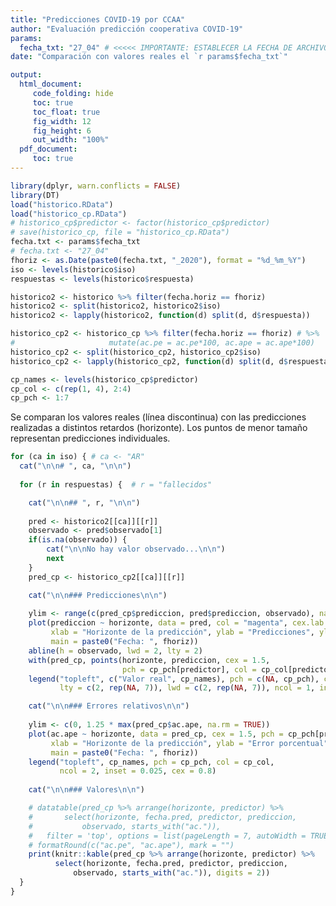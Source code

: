 ```yaml
---
title: "Predicciones COVID-19 por CCAA"
author: "Evaluación predicción cooperativa COVID-19"
params: 
  fecha_txt: "27_04" # <<<<< IMPORTANTE: ESTABLECER LA FECHA DE ARCHIVOS (ACUMULA2.RDATA ACTUALIZADO?)<<<<<
date: "Comparación con valores reales el `r params$fecha_txt`"

output:
  html_document:
     code_folding: hide
     toc: true
     toc_float: true
     fig_width: 12
     fig_height: 6  
     out_width: "100%"    
  pdf_document: 
     toc: true
---
```



```r
library(dplyr, warn.conflicts = FALSE)
library(DT)
load("historico.RData")
load("historico_cp.RData")
# historico_cp$predictor <- factor(historico_cp$predictor)
# save(historico_cp, file = "historico_cp.RData")
fecha.txt <- params$fecha_txt
# fecha.txt <- "27_04"
fhoriz <- as.Date(paste0(fecha.txt, "_2020"), format = "%d_%m_%Y")
iso <- levels(historico$iso)
respuestas <- levels(historico$respuesta)

historico2 <- historico %>% filter(fecha.horiz == fhoriz) 
historico2 <- split(historico2, historico2$iso)
historico2 <- lapply(historico2, function(d) split(d, d$respuesta))

historico_cp2 <- historico_cp %>% filter(fecha.horiz == fhoriz) # %>%
#                     mutate(ac.pe = ac.pe*100, ac.ape = ac.ape*100)
historico_cp2 <- split(historico_cp2, historico_cp2$iso)
historico_cp2 <- lapply(historico_cp2, function(d) split(d, d$respuesta))

cp_names <- levels(historico_cp$predictor)
cp_col <- c(rep(1, 4), 2:4)
cp_pch <- 1:7   
```


Se comparan los valores reales (línea discontinua) con las predicciones realizadas
a distintos retardos (horizonte).
Los puntos de menor tamaño representan predicciones individuales.

```r
for (ca in iso) { # ca <- "AR"
  cat("\n\n# ", ca, "\n\n")
  
  for (r in respuestas) {  # r = "fallecidos"

    cat("\n\n## ", r, "\n\n")    
 
    pred <- historico2[[ca]][[r]]
    observado <- pred$observado[1]
    if(is.na(observado)) {
        cat("\n\nNo hay valor observado...\n\n") 
        next
    }
    pred_cp <- historico_cp2[[ca]][[r]]

    cat("\n\n### Predicciones\n\n")    
    
    ylim <- range(c(pred_cp$prediccion, pred$prediccion, observado), na.rm = TRUE)
    plot(prediccion ~ horizonte, data = pred, col = "magenta", cex.lab = 1.2, cex = 0.6,
         xlab = "Horizonte de la predicción", ylab = "Predicciones", ylim = ylim, 
         main = paste0("Fecha: ", fhoriz))
    abline(h = observado, lwd = 2, lty = 2)
    with(pred_cp, points(horizonte, prediccion, cex = 1.5,
                         pch = cp_pch[predictor], col = cp_col[predictor]) )
    legend("topleft", c("Valor real", cp_names), pch = c(NA, cp_pch), col = c(1, cp_col), 
           lty = c(2, rep(NA, 7)), lwd = c(2, rep(NA, 7)), ncol = 1, inset = 0.025, cex = 0.8) 

    cat("\n\n### Errores relativos\n\n")  
    
    ylim <- c(0, 1.25 * max(pred_cp$ac.ape, na.rm = TRUE))
    plot(ac.ape ~ horizonte, data = pred_cp, cex = 1.5, pch = cp_pch[predictor], col = cp_col[predictor],
         xlab = "Horizonte de la predicción", ylab = "Error porcentual", ylim = ylim, 
         main = paste0("Fecha: ", fhoriz))
    legend("topleft", cp_names, pch = cp_pch, col = cp_col, 
           ncol = 2, inset = 0.025, cex = 0.8) 
   
    cat("\n\n### Valores\n\n")  

    # datatable(pred_cp %>% arrange(horizonte, predictor) %>% 
    #       select(horizonte, fecha.pred, predictor, prediccion, 
    #           observado, starts_with("ac.")), 
    #   filter = 'top', options = list(pageLength = 7, autoWidth = TRUE)) %>%
    # formatRound(c("ac.pe", "ac.ape"), mark = "")
    print(knitr::kable(pred_cp %>% arrange(horizonte, predictor) %>% 
          select(horizonte, fecha.pred, predictor, prediccion, 
              observado, starts_with("ac.")), digits = 2))
  }
}
```

